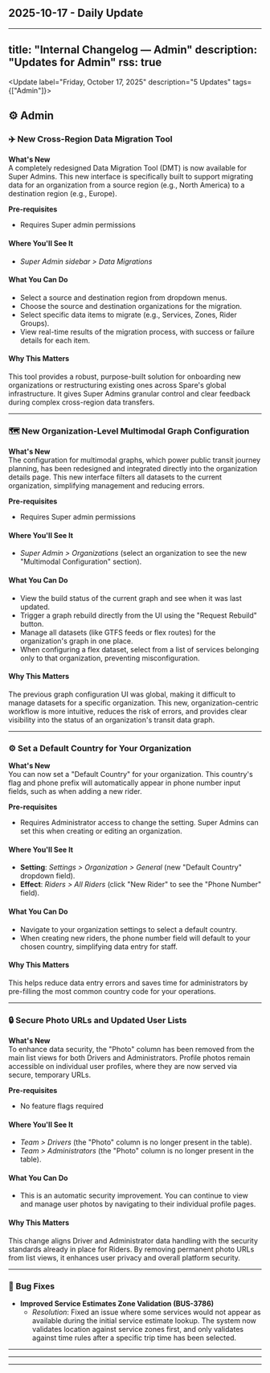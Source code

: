## 2025-10-17 - Daily Update

---
title: "Internal Changelog — Admin"
description: "Updates for Admin"
rss: true
---

<Update label="Friday, October 17, 2025" description="5 Updates" tags={["Admin"]}>

## ⚙️ Admin
### ✈️ New Cross-Region Data Migration Tool

**What's New**  
A completely redesigned Data Migration Tool (DMT) is now available for Super Admins. This new interface is specifically built to support migrating data for an organization from a source region (e.g., North America) to a destination region (e.g., Europe).

**Pre-requisites**
- Requires Super admin permissions

<Accordion title="See More">

#### Where You'll See It
- *Super Admin sidebar > Data Migrations*

#### What You Can Do
- Select a source and destination region from dropdown menus.
- Choose the source and destination organizations for the migration.
- Select specific data items to migrate (e.g., Services, Zones, Rider Groups).
- View real-time results of the migration process, with success or failure details for each item.

#### Why This Matters
This tool provides a robust, purpose-built solution for onboarding new organizations or restructuring existing ones across Spare's global infrastructure. It gives Super Admins granular control and clear feedback during complex cross-region data transfers.
</Accordion>

---
### 🗺️ New Organization-Level Multimodal Graph Configuration

**What's New**  
The configuration for multimodal graphs, which power public transit journey planning, has been redesigned and integrated directly into the organization details page. This new interface filters all datasets to the current organization, simplifying management and reducing errors.

**Pre-requisites**
- Requires Super admin permissions

<Accordion title="See More">

#### Where You'll See It
- *Super Admin > Organizations* (select an organization to see the new "Multimodal Configuration" section).

#### What You Can Do
- View the build status of the current graph and see when it was last updated.
- Trigger a graph rebuild directly from the UI using the "Request Rebuild" button.
- Manage all datasets (like GTFS feeds or flex routes) for the organization's graph in one place.
- When configuring a flex dataset, select from a list of services belonging only to that organization, preventing misconfiguration.

#### Why This Matters
The previous graph configuration UI was global, making it difficult to manage datasets for a specific organization. This new, organization-centric workflow is more intuitive, reduces the risk of errors, and provides clear visibility into the status of an organization's transit data graph.
</Accordion>

---
### ⚙️ Set a Default Country for Your Organization

**What's New**  
You can now set a "Default Country" for your organization. This country's flag and phone prefix will automatically appear in phone number input fields, such as when adding a new rider.

**Pre-requisites**
- Requires Administrator access to change the setting. Super Admins can set this when creating or editing an organization.

<Accordion title="See More">

#### Where You'll See It
- **Setting**: *Settings > Organization > General* (new "Default Country" dropdown field).
- **Effect**: *Riders > All Riders* (click "New Rider" to see the "Phone Number" field).

#### What You Can Do
- Navigate to your organization settings to select a default country.
- When creating new riders, the phone number field will default to your chosen country, simplifying data entry for staff.

#### Why This Matters
This helps reduce data entry errors and saves time for administrators by pre-filling the most common country code for your operations.
</Accordion>

---
### 🔒 Secure Photo URLs and Updated User Lists

**What's New**  
To enhance data security, the "Photo" column has been removed from the main list views for both Drivers and Administrators. Profile photos remain accessible on individual user profiles, where they are now served via secure, temporary URLs.

**Pre-requisites**
- No feature flags required

<Accordion title="See More">

#### Where You'll See It
- *Team > Drivers* (the "Photo" column is no longer present in the table).
- *Team > Administrators* (the "Photo" column is no longer present in the table).

#### What You Can Do
- This is an automatic security improvement. You can continue to view and manage user photos by navigating to their individual profile pages.

#### Why This Matters
This change aligns Driver and Administrator data handling with the security standards already in place for Riders. By removing permanent photo URLs from list views, it enhances user privacy and overall platform security.
</Accordion>

---
### 🐛 Bug Fixes

- **Improved Service Estimates Zone Validation (BUS-3786)**
  * _Resolution_: Fixed an issue where some services would not appear as available during the initial service estimate lookup. The system now validates location against service zones first, and only validates against time rules after a specific trip time has been selected.

---

</Update>

---

---

